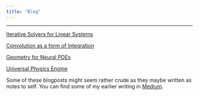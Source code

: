 ```yaml
---
title: "Blog"
---
```

***

<!-- [Neural ODE](/Blog/Neural_ODE.qmd) -->

[Iterative Solvers for Linear Systems](/Blog/iterative_solvers.qmd)

[Convolution as a form of Integration](/Blog/Inverse_kernel.qmd)

[Geometry for Neural PDEs](/Blog/Geometry.qmd)

[Universal Physics Engine](/Blog/UPE.qmd)

<!-- [Neural Operators](/Blog/Neural_Operators.qmd) -->


Some of these blogposts might seem rather crude as they maybe written as notes to self. You can find some of my earlier writing in [Medium](https://medium.com/@engineoutcompletely).
